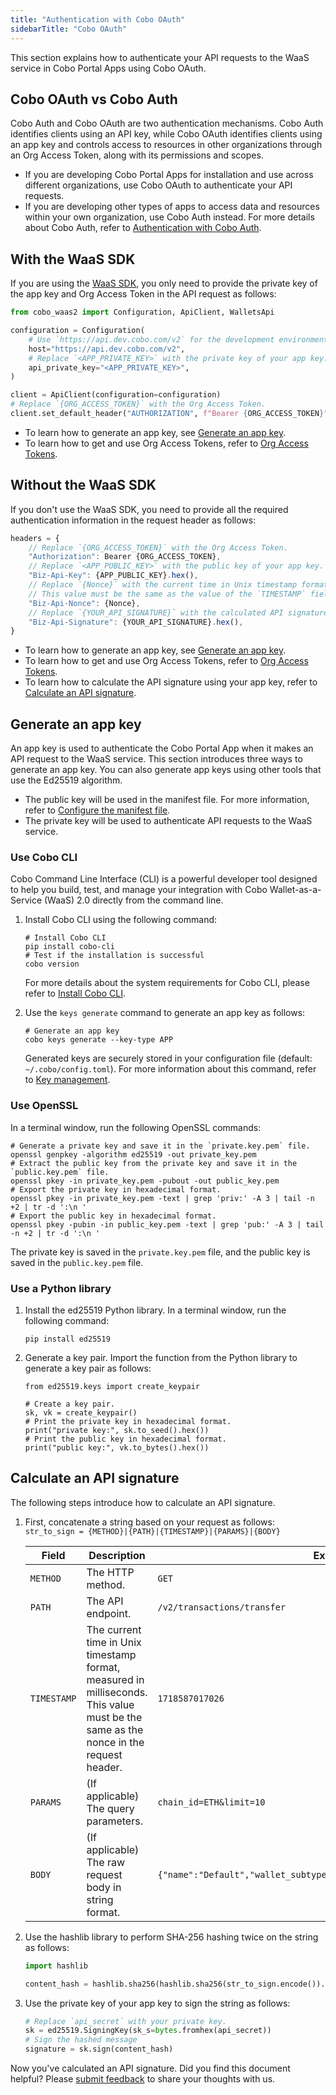 ```yaml
---
title: "Authentication with Cobo OAuth"
sidebarTitle: "Cobo OAuth"
---
```


This section explains how to authenticate your API requests to the WaaS service in Cobo Portal Apps using Cobo OAuth.

## Cobo OAuth vs Cobo Auth

Cobo Auth and Cobo OAuth are two authentication mechanisms. Cobo Auth identifies clients using an API key, while Cobo OAuth identifies clients using an app key and controls access to resources in other organizations through an Org Access Token, along with its permissions and scopes.

- If you are developing Cobo Portal Apps for installation and use across different organizations, use Cobo OAuth to authenticate your API requests.
- If you are developing other types of apps to access data and resources within your own organization, use Cobo Auth instead. For more details about Cobo Auth, refer to [Authentication with Cobo Auth](/v2/guides/overview/cobo-auth).

## With the WaaS SDK

If you are using the [WaaS SDK](/v2/developer-tools/quickstart-python), you only need to provide the private key of the app key and Org Access Token in the API request as follows:

```python
from cobo_waas2 import Configuration, ApiClient, WalletsApi

configuration = Configuration(
    # Use `https://api.dev.cobo.com/v2` for the development environment, or `https://api.cobo.com/v2` for the production environment.
    host="https://api.dev.cobo.com/v2",
    # Replace `<APP_PRIVATE_KEY>` with the private key of your app key.
    api_private_key="<APP_PRIVATE_KEY>",
)

client = ApiClient(configuration=configuration)
# Replace `{ORG_ACCESS_TOKEN}` with the Org Access Token.
client.set_default_header("AUTHORIZATION", f"Bearer {ORG_ACCESS_TOKEN}")
```

- To learn how to generate an app key, see [Generate an app key](#generate-an-app-key).
- To learn how to get and use Org Access Tokens, refer to [Org Access Tokens](/v2/apps/org-access-tokens).

## Without the WaaS SDK

If you don't use the WaaS SDK, you need to provide all the required authentication information in the request header as follows:

```javascript
headers = {
    // Replace `{ORG_ACCESS_TOKEN}` with the Org Access Token.
    "Authorization": Bearer {ORG_ACCESS_TOKEN},
    // Replace `<APP_PUBLIC_KEY>` with the public key of your app key.
    "Biz-Api-Key": {APP_PUBLIC_KEY}.hex(),
    // Replace `{Nonce}` with the current time in Unix timestamp format, measured in milliseconds.
    // This value must be the same as the value of the `TIMESTAMP` field in the API signature.
    "Biz-Api-Nonce": {Nonce},
    // Replace `{YOUR_API_SIGNATURE}` with the calculated API signature.
    "Biz-Api-Signature": {YOUR_API_SIGNATURE}.hex(),
}
```

- To learn how to generate an app key, see [Generate an app key](#generate-an-app-key).
- To learn how to get and use Org Access Tokens, refer to [Org Access Tokens](/v2/apps/org-access-tokens).
- To learn how to calculate the API signature using your app key, refer to [Calculate an API signature](#calculate-an-api-signature).

## Generate an app key

An app key is used to authenticate the Cobo Portal App when it makes an API request to the WaaS service. This section introduces three ways to generate an app key. You can also generate app keys using other tools that use the Ed25519 algorithm. 

- The public key will be used in the manifest file. For more information, refer to [Configure the manifest file](/v2/apps/build-app#configure-the-manifest-file).
- The private key will be used to authenticate API requests to the WaaS service.

### Use Cobo CLI

Cobo Command Line Interface (CLI) is a powerful developer tool designed to help you build, test, and manage your integration with Cobo Wallet-as-a-Service (WaaS) 2.0 directly from the command line.

1. Install Cobo CLI using the following command:

    ```shell
    # Install Cobo CLI
    pip install cobo-cli
    # Test if the installation is successful
    cobo version
    ```

    For more details about the system requirements for Cobo CLI, please refer to [Install Cobo CLI](/v2/developer-tools/cobo-cli/quick-start-guide#system-requirements).

2. Use the `keys generate` command to generate an app key as follows:

    ```shell
    # Generate an app key
    cobo keys generate --key-type APP
    ```

    Generated keys are securely stored in your configuration file (default: `~/.cobo/config.toml`). For more information about this command, refer to [Key management](/v2/developer-tools/cobo-cli/key-management).

### Use OpenSSL

In a terminal window, run the following OpenSSL commands:

```shell
# Generate a private key and save it in the `private.key.pem` file.
openssl genpkey -algorithm ed25519 -out private_key.pem
# Extract the public key from the private key and save it in the `public.key.pem` file.
openssl pkey -in private_key.pem -pubout -out public_key.pem
# Export the private key in hexadecimal format.
openssl pkey -in private_key.pem -text | grep 'priv:' -A 3 | tail -n +2 | tr -d ':\n '
# Export the public key in hexadecimal format.
openssl pkey -pubin -in public_key.pem -text | grep 'pub:' -A 3 | tail -n +2 | tr -d ':\n '
```

The private key is saved in the `private.key.pem` file, and the public key is saved in the `public.key.pem` file.

### Use a Python library

1. Install the ed25519 Python library.
   In a terminal window, run the following command:
    ```shell
    pip install ed25519
    ```

2. Generate a key pair.
   Import the function from the Python library to generate a key pair as follows:

    ```shell
    from ed25519.keys import create_keypair

    # Create a key pair.
    sk, vk = create_keypair()
    # Print the private key in hexadecimal format.
    print("private key:", sk.to_seed().hex())
    # Print the public key in hexadecimal format.
    print("public key:", vk.to_bytes().hex())
    ```

## Calculate an API signature

The following steps introduce how to calculate an API signature.

1. First, concatenate a string based on your request as follows:
    `str_to_sign = {METHOD}|{PATH}|{TIMESTAMP}|{PARAMS}|{BODY}`

    | Field | Description                                              | Example                                                  |
    | --------- | ------------------------------------------------------------ | ------------------------------------------------------------ |
    | `METHOD`    | The HTTP method.                                             | `GET`                                                          |
    | `PATH`      | The API endpoint.                                            | `/v2/transactions/transfer`                                    |
    | `TIMESTAMP` | The current time in Unix timestamp format, measured in milliseconds. This value must be the same as the nonce in the request header. | `1718587017026`                                                |
    | `PARAMS`    | (If applicable) The query parameters.                        | `chain_id=ETH&limit=10`                                        |
    | `BODY`      | (If applicable) The raw request body in string format.       | `{"name":"Default","wallet_subtype":"Asset","wallet_type":"Custodial"}` |

2. Use the hashlib library to perform SHA-256 hashing twice on the string as follows:
    ```python
    import hashlib

    content_hash = hashlib.sha256(hashlib.sha256(str_to_sign.encode()).digest()).digest()
    ```

3. Use the private key of your app key to sign the string as follows:
    ```python
    # Replace `api_secret` with your private key.
    sk = ed25519.SigningKey(sk_s=bytes.fromhex(api_secret))
    # Sign the hashed message
    signature = sk.sign(content_hash)
    ```

Now you've calculated an API signature.
<Tip>Did you find this document helpful? Please [submit feedback](https://forms.zohopublic.com/cobo/form/DocumentFeedbackForm/formperma/QvLOhxJv1_JMsJ-1dleZ8Itb_7rzN-LtgvsDdxosoVI) to share your thoughts with us.</Tip>